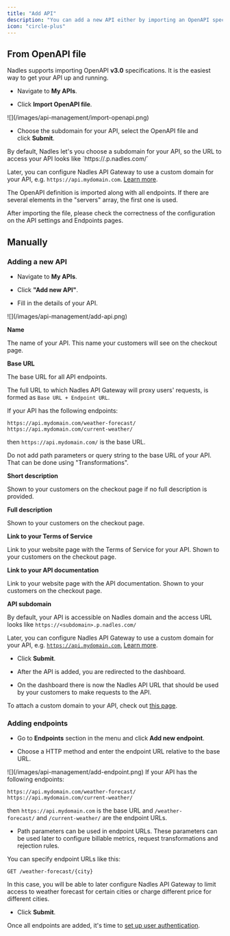 ```yaml
---
title: "Add API"
description: "You can add a new API either by importing an OpenAPI specification or by filling out the form manually."
icon: "circle-plus"
---
```


## From OpenAPI file

Nadles supports importing OpenAPI **v3.0** specifications. It is the easiest way to get your API up and running.

* Navigate to **My APIs**.

* Click **Import OpenAPI file**.

<Frame>
![](/images/api-management/import-openapi.png)
</Frame>


* Choose the subdomain for your API, select the OpenAPI file and click **Submit**.

<Info>
  By default, Nadles let's you choose a subdomain for your API, so the URL to access your API looks like `https://<subdomain>.p.nadles.com/`

  Later, you can configure Nadles API Gateway to use a custom domain for your API, e.g. `https://api.mydomain.com`. [Learn more](/api-management/custom-domain).
</Info>

The OpenAPI definition is imported along with all endpoints. If there are several elements in the "servers" array, the first one is used.

<Warning>
After importing the file, please check the correctness of the configuration on the API settings and Endpoints pages.
</Warning>


## Manually

### Adding a new API

* Navigate to **My APIs**.

* Click **"Add new API"**.

* Fill in the details of your API.


<Frame>
![](/images/api-management/add-api.png)
</Frame>

**Name**

The name of your API. This name your customers will see on the checkout page.

**Base URL**

The base URL for all API endpoints.

The full URL to which Nadles API Gateway will proxy users' requests, is formed as `Base URL + Endpoint URL`.

<Info>
  If your API has the following endpoints:

  `https://api.mydomain.com/weather-forecast/`
  `https://api.mydomain.com/current-weather/`

  then `https://api.mydomain.com/` is the base URL.
</Info>

<Warning>
  Do not add path parameters or query string to the base URL of your API. That can be done using "Transformations".
</Warning>

**Short description**

Shown to your customers on the checkout page if no full description is provided.

**Full description**

Shown to your customers on the checkout page.

**Link to your Terms of Service**

Link to your website page with the Terms of Service for your API. Shown to your customers on the checkout page.

**Link to your API documentation**

Link to your website page with the API documentation. Shown to your customers on the checkout page.

**API subdomain**

By default, your API is accessible on Nadles domain and the access URL looks like `https://<subdomain>.p.nadles.com/`

Later, you can configure Nadles API Gateway to use a custom domain for your API, e.g. [`https://api.mydomain.com`.](https://api.mydomain.com.) [Learn more](api-management/custom-domains).

* Click **Submit**.

* After the API is added, you are redirected to the dashboard.

* On the dashboard there is now the Nadles API URL that should be used by your customers to make requests to the API.

To attach a custom domain to your API, check out [this page](api-management/custom-domains).

### Adding endpoints

* Go to **Endpoints** section in the menu and click **Add new endpoint**.

* Choose a HTTP method and enter the endpoint URL relative to the base URL.


<Frame>
![](/images/api-management/add-endpoint.png)
</Frame>

<Info>
  If your API has the following endpoints:

  `https://api.mydomain.com/weather-forecast/`
  `https://api.mydomain.com/current-weather/`

  then `https://api.mydomain.com` is the base URL and `/weather-forecast/` and `/current-weather/` are the endpoint URLs.
</Info>

* Path parameters can be used in endpoint URLs. These parameters can be used later to configure billable metrics, request transformations and rejection rules.

<Info>
  You can specify endpoint URLs like this:

  `GET /weather-forecast/{city}`

  In this case, you will be able to later configure Nadles API Gateway to limit access to weather forecast for certain cities or charge different price for different cities.
</Info>

* Click **Submit**.

Once all endpoints are added, it's time to [set up user authentication](https://docs.nadles.com/api-management/authentication/).